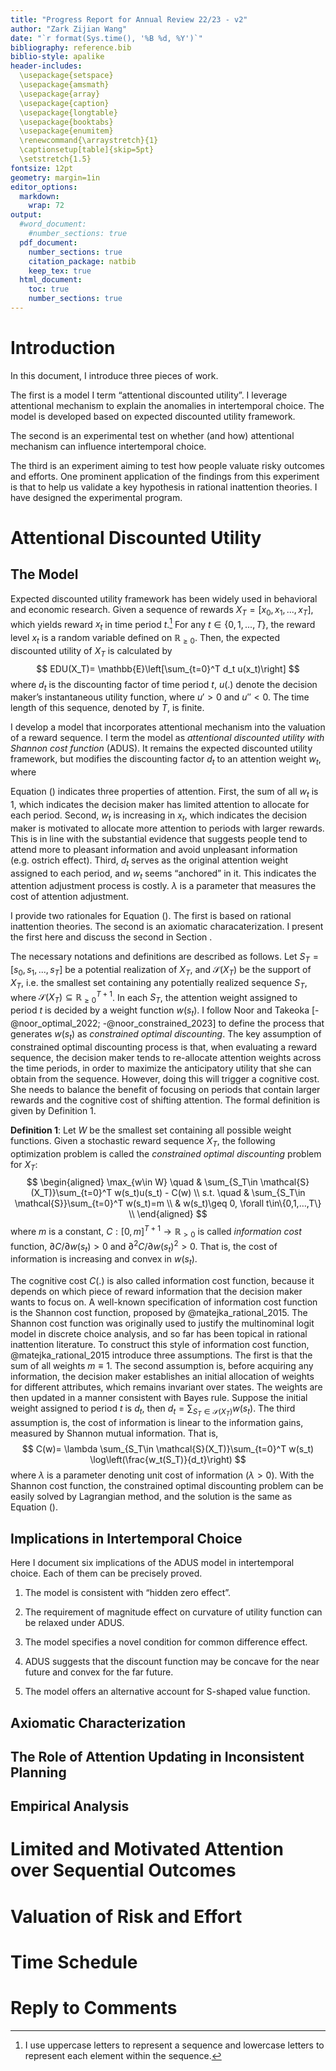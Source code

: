 ```yaml
---
title: "Progress Report for Annual Review 22/23 - v2"
author: "Zark Zijian Wang"
date: "`r format(Sys.time(), '%B %d, %Y')`"
bibliography: reference.bib
biblio-style: apalike
header-includes: 
  \usepackage{setspace}
  \usepackage{amsmath}
  \usepackage{array}
  \usepackage{caption}
  \usepackage{longtable}
  \usepackage{booktabs}
  \usepackage{enumitem}
  \renewcommand{\arraystretch}{1}
  \captionsetup[table]{skip=5pt}
  \setstretch{1.5} 
fontsize: 12pt
geometry: margin=1in
editor_options: 
  markdown: 
    wrap: 72
output:
  #word_document:
    #number_sections: true
  pdf_document:
    number_sections: true
    citation_package: natbib
    keep_tex: true
  html_document:
    toc: true
    number_sections: true
---
```


# Introduction

In this document, I introduce three pieces of work.

The first is a model I term "attentional discounted utility". I leverage
attentional mechanism to explain the anomalies in intertemporal choice.
The model is developed based on expected discounted utility framework.

The second is an experimental test on whether (and how) attentional
mechanism can influence intertemporal choice.

The third is an experiment aiming to test how people valuate risky
outcomes and efforts. One prominent application of the findings from
this experiment is that to help us validate a key hypothesis in rational
inattention theories. I have designed the experimental program.

# Attentional Discounted Utility

## The Model

Expected discounted utility framework has been widely used in behavioral
and economic research. Given a sequence of rewards
$X_T=[x_0,x_1,...,x_T]$, which yields reward $x_t$ in time period
$t$.[^1] For any $t \in \{0,1,...,T\}$, the reward level $x_t$ is a
random variable defined on $\mathbb{R}_{\geq 0}$. Then, the expected
discounted utility of $X_T$ is calculated by$$
EDU(X_T)= \mathbb{E}\left[\sum_{t=0}^T d_t u(x_t)\right]
$$where $d_t$ is the discounting factor of time period $t$, $u(.)$
denote the decision maker's instantaneous utility function, where $u'>0$
and $u''<0$. The time length of this sequence, denoted by $T$, is
finite.

[^1]: I use uppercase letters to represent a sequence and lowercase
    letters to represent each element within the sequence.

I develop a model that incorporates attentional mechanism into the
valuation of a reward sequence. I term the model as *attentional
discounted utility with Shannon cost function* (ADUS). It remains the
expected discounted utility framework, but modifies the discounting
factor $d_t$ to an attention weight $w_t$, where

```{=tex}
\begin{equation}\tag{1}\label{eq:wt}
w_t = \frac{d_t e^{u(x_t)/\lambda}}{\sum_{\tau=0}^T d_\tau e^{u(x_\tau)/\lambda}}
\end{equation}
```
Equation (\ref{eq:wt}) indicates three properties of attention. First,
the sum of all $w_t$ is 1, which indicates the decision maker has
limited attention to allocate for each period. Second, $w_t$ is
increasing in $x_t$, which indicates the decision maker is motivated to
allocate more attention to periods with larger rewards. This is in line
with the substantial evidence that suggests people tend to attend more
to pleasant information and avoid unpleasant information (e.g. ostrich
effect). Third, $d_t$ serves as the original attention weight assigned
to each period, and $w_t$ seems "anchored" in it. This indicates the
attention adjustment process is costly. $\lambda$ is a parameter that
measures the cost of attention adjustment.

I provide two rationales for Equation (\ref{eq:wt}). The first is based
on rational inattention theories. The second is an axiomatic
characaterization. I present the first here and discuss the second in
Section \ref{axiom}.

The necessary notations and definitions are described as follows. Let
$S_T=[s_0,s_1,...,s_T]$ be a potential realization of $X_T$, and
$\mathcal{S}(X_T)$ be the support of $X_T$, i.e. the smallest set
containing any potentially realized sequence $S_T$, where
$\mathcal{S}(X_T)\subseteq \mathbb{R}_{\geq 0}^{T+1}$. In each $S_T$,
the attention weight assigned to period $t$ is decided by a weight
function $w(s_t)$. I follow Noor and Takeoka [-@noor_optimal_2022;
-@noor_constrained_2023] to define the process that generates $w(s_t)$
as *constrained optimal discounting*. The key assumption of constrained
optimal discounting process is that, when evaluating a reward sequence,
the decision maker tends to re-allocate attention weights across the
time periods, in order to maximize the anticipatory utility that she can
obtain from the sequence. However, doing this will trigger a cognitive
cost. She needs to balance the benefit of focusing on periods that
contain larger rewards and the cognitive cost of shifting attention. The
formal definition is given by Definition 1.

**Definition 1**: Let $W$ be the smallest set containing all possible
weight functions. Given a stochastic reward sequence $X_T$, the
following optimization problem is called the *constrained optimal
discounting* problem for $X_T$:$$ 
\begin{aligned}
\max_{w\in W}  \quad & \sum_{S_T\in \mathcal{S}(X_T)}\sum_{t=0}^T w(s_t)u(s_t) - C(w) \\
s.t. \quad &  \sum_{S_T\in \mathcal{S}}\sum_{t=0}^T w(s_t)=m \\
& w(s_t)\geq 0, \forall t\in\{0,1,…,T\} \\
\end{aligned}
$$where $m$ is a constant, $C:[0,m]^{T+1}\rightarrow \mathbb{R}_{>0}$ is
called *information cost* function, $\partial C/\partial w(s_t)>0$ and
$\partial^2 C/\partial w(s_t)^2>0$. That is, the cost of information is
increasing and convex in $w(s_t)$.

The cognitive cost $C(.)$ is also called information cost function,
because it depends on which piece of reward information that the
decision maker wants to focus on. A well-known specification of
information cost function is the Shannon cost function, proposed by
@matejka_rational_2015. The Shannon cost function was originally used to
justify the multinominal logit model in discrete choice analysis, and so
far has been topical in rational inattention literature. To construct
this style of information cost function, @matejka_rational_2015
introduce three assumptions. The first is that the sum of all weights
$m\equiv1$. The second assumption is, before acquiring any information,
the decision maker establishes an initial allocation of weights for
different attributes, which remains invariant over states. The weights
are then updated in a manner consistent with Bayes rule. Suppose the
initial weight assigned to period $t$ is $d_t$, then
$d_t=\sum_{S_T\in \mathcal{S}(X_T)} w(s_t)$. The third assumption is,
the cost of information is linear to the information gains, measured by
Shannon mutual information. That
is,$$ C(w)= \lambda \sum_{S_T\in \mathcal{S}(X_T)}\sum_{t=0}^T w(s_t) \log\left(\frac{w_t(S_T)}{d_t}\right) $$where
$\lambda$ is a parameter denoting unit cost of information
($\lambda>0$). With the Shannon cost function, the constrained optimal
discounting problem can be easily solved by Lagrangian method, and the
solution is the same as Equation (\ref{eq:wt}).

## Implications in Intertemporal Choice

Here I document six implications of the ADUS model in intertemporal
choice. Each of them can be precisely proved.

1.  The model is consistent with "hidden zero effect".

2.  The requirement of magnitude effect on curvature of utility function
    can be relaxed under ADUS.

3.  The model specifies a novel condition for common difference effect.

4.  ADUS suggests that the discount function may be concave for the near
    future and convex for the far future.

5.  The model offers an alternative account for S-shaped value function.

## Axiomatic Characterization \label{axiom}

## The Role of Attention Updating in Inconsistent Planning

## Empirical Analysis

# Limited and Motivated Attention over Sequential Outcomes

# Valuation of Risk and Effort

# Time Schedule

# Reply to Comments
